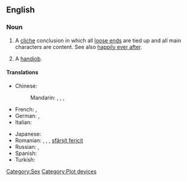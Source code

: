 ==English==

===Noun===
{{en-noun}}

# A [[cliche]] conclusion in which all [[loose end]]s are tied up and all main characters are content. See also [[happily ever after]].
# {{context|vulgar|slang|used euphemistically}} A [[handjob]].

====Translations====
{{trans-top|happy end}}
* Chinese:
*: Mandarin: {{t|cmn|大團圓|sc=Hani}},  {{t|cmn|大团圆|tr=dàtuányuán|sc=Hani}},  {{t|cmn|大團圓結局|sc=Hani}},  {{t|cmn|大团圆结局|tr=dàtuányuán jiéjú|sc=Hani}}
* French: {{t|fr|fin heureuse|f}},  {{t+|fr|happy end|m}}
* German: {{t|de|Happy End|n}},  {{t|de|glückliches Ende|n}}
* Italian: {{t-|it|lieto fine|m}}
{{trans-mid}}
* Japanese: {{t|ja|ハッピーエンド|tr=happīendo}}
* Romanian: {{t|ro|final norocos|n}}, {{t|ro|final fericit|n}}, {{t|ro|final reușit|n}}, [[sfârșit fericit]] {{n}}
* Russian: {{t|ru|счастливый конец|m|tr=sčastlívyj konéc}},  {{t|ru|хэппи-энд|m|tr=xéppi-énd}}
* Spanish: {{t|es|final feliz|m}}
* Turkish: {{t-|tr|mutlu son}}
{{trans-bottom}}
[[Category:Sex]]
[[Category:Plot devices]]
